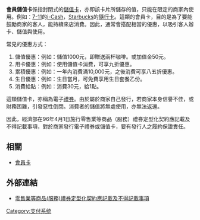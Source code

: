 {{globalize|area=[[台灣|台灣]]}}
'''會員儲值卡'''係指封閉式的[[儲值卡|儲值卡]]，亦即該卡片所儲存的值，只能在限定的商家內使用。例如：[[7-11|7-11]]的[[i-Cash|i-Cash]]，[[Starbucks|Starbucks]]的[[隨行卡|隨行卡]]。這類的會員卡，目的是為了要能鼓勵商家的客人，能持續來店消費。因此，通常會搭配相當的優惠，以吸引客人辦卡、儲值與使用。

常見的優惠方式：
#儲值優惠：例如：儲值1000元，即贈送兩杯咖啡。或加值金50元。
#用卡優惠：例如：使用儲值卡消費，可享九折優惠。
#累積優惠：例如：一年內消費滿10,000元，之後消費可享八五折優惠。
#生日優惠：例如：生日當月，可免費享用生日套餐乙份。
#消費給點：例如：消費30元，給1點。

這類儲值卡，亦稱為電子[[禮券|禮券]]。由於屬於商家自己發行，若商家本身信譽不佳，或財務困難，引發惡性倒閉。消費者的儲值將無處使用，亦無法返還。

因此，經濟部在96年4月1日施行零售業等商品（服務）禮券定型化契約應記載及不得記載事項，對於商家發行電子禮券或儲值卡，要有發行人之履約保證責任。

==相關==
*[[會員卡|會員卡]]

==外部連結==
*[http://www.cpc.gov.tw/KnowledgeBase_Query/ShowFAQ.asp?ID=6152 零售業等商品(服務)禮券定型化契約應記載及不得記載事項] {{Wayback|url=http://www.cpc.gov.tw/KnowledgeBase_Query/ShowFAQ.asp?ID=6152 |date=20111210161535 }}

[[Category:支付系统|Category:支付系统]]
